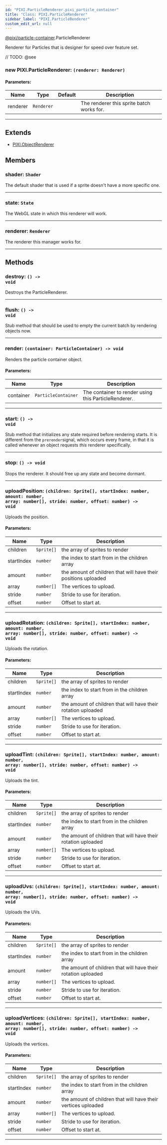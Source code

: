 ```yaml
---
id: "PIXI.ParticleRenderer.pixi_particle_container"
title: "Class: PIXI.ParticleRenderer"
sidebar_label: "PIXI.ParticleRenderer"
custom_edit_url: null
---
```


[@pixi/particle-container](../modules/pixi_particle_container).ParticleRenderer


Renderer for Particles that is designer for speed over feature set.



// TODO: @see

        

<article>

### new PIXI.ParticleRenderer: <span><code>(renderer&#58; Renderer) </code></span>

#### Parameters:
| Name     | Type                  | Default       | Description                               |
| -------- | --------------------- | ------------- | ----------------------------------------- |
| renderer | <code>Renderer</code> | <code></code> | The renderer this sprite batch works for. |

</article>

---------------------------------------


## Extends
- [PIXI.ObjectRenderer](../classes/PIXI.ObjectRenderer.pixi_core)

## Members
<article>

### shader: <span><code>Shader</code></span>
The default shader that is used if a sprite doesn't have a more specific one.

</article>


---------------------------------------

<article>

### state: <span><code>State</code></span>
The WebGL state in which this renderer will work.

</article>


---------------------------------------

<article>

### renderer: <span><code>Renderer</code></span>
The renderer this manager works for.

</article>


---------------------------------------


## Methods
<article>

### destroy: <span><code>() -&#62; void</code></span>
Destroys the ParticleRenderer.

</article>


---------------------------------------

<article>

### flush: <span><code>() -&#62; void</code></span>
Stub method that should be used to empty the current batch by rendering objects now.

</article>


---------------------------------------

<article>

### render: <span><code>(container&#58; ParticleContainer) -&#62; void</code></span>
Renders the particle container object.

#### Parameters:
| Name      | Type                           | Description                                          |
| --------- | ------------------------------ | ---------------------------------------------------- |
| container | <code>ParticleContainer</code> | The container to render using this ParticleRenderer. |
</article>


---------------------------------------

<article>

### start: <span><code>() -&#62; void</code></span>
Stub method that initializes any state required before rendering starts. It is different from the `prerender`signal, which occurs every frame, in that it is called whenever an object requests _this_ renderer specifically.

</article>


---------------------------------------

<article>

### stop: <span><code>() -&#62; void</code></span>
Stops the renderer. It should free up any state and become dormant.

</article>


---------------------------------------

<article>

### uploadPosition: <span><code>(children&#58; Sprite[], startIndex&#58; number, amount&#58; number, array&#58; number[], stride&#58; number, offset&#58; number) -&#62; void</code></span>
Uploads the position.

#### Parameters:
| Name       | Type                  | Description                                                    |
| ---------- | --------------------- | -------------------------------------------------------------- |
| children   | <code>Sprite[]</code> | the array of sprites to render                                 |
| startIndex | <code>number</code>   | the index to start from in the children array                  |
| amount     | <code>number</code>   | the amount of children that will have their positions uploaded |
| array      | <code>number[]</code> | The vertices to upload.                                        |
| stride     | <code>number</code>   | Stride to use for iteration.                                   |
| offset     | <code>number</code>   | Offset to start at.                                            |
</article>


---------------------------------------

<article>

### uploadRotation: <span><code>(children&#58; Sprite[], startIndex&#58; number, amount&#58; number, array&#58; number[], stride&#58; number, offset&#58; number) -&#62; void</code></span>
Uploads the rotation.

#### Parameters:
| Name       | Type                  | Description                                                   |
| ---------- | --------------------- | ------------------------------------------------------------- |
| children   | <code>Sprite[]</code> | the array of sprites to render                                |
| startIndex | <code>number</code>   | the index to start from in the children array                 |
| amount     | <code>number</code>   | the amount of children that will have their rotation uploaded |
| array      | <code>number[]</code> | The vertices to upload.                                       |
| stride     | <code>number</code>   | Stride to use for iteration.                                  |
| offset     | <code>number</code>   | Offset to start at.                                           |
</article>


---------------------------------------

<article>

### uploadTint: <span><code>(children&#58; Sprite[], startIndex&#58; number, amount&#58; number, array&#58; number[], stride&#58; number, offset&#58; number) -&#62; void</code></span>
Uploads the tint.

#### Parameters:
| Name       | Type                  | Description                                                   |
| ---------- | --------------------- | ------------------------------------------------------------- |
| children   | <code>Sprite[]</code> | the array of sprites to render                                |
| startIndex | <code>number</code>   | the index to start from in the children array                 |
| amount     | <code>number</code>   | the amount of children that will have their rotation uploaded |
| array      | <code>number[]</code> | The vertices to upload.                                       |
| stride     | <code>number</code>   | Stride to use for iteration.                                  |
| offset     | <code>number</code>   | Offset to start at.                                           |
</article>


---------------------------------------

<article>

### uploadUvs: <span><code>(children&#58; Sprite[], startIndex&#58; number, amount&#58; number, array&#58; number[], stride&#58; number, offset&#58; number) -&#62; void</code></span>
Uploads the UVs.

#### Parameters:
| Name       | Type                  | Description                                                   |
| ---------- | --------------------- | ------------------------------------------------------------- |
| children   | <code>Sprite[]</code> | the array of sprites to render                                |
| startIndex | <code>number</code>   | the index to start from in the children array                 |
| amount     | <code>number</code>   | the amount of children that will have their rotation uploaded |
| array      | <code>number[]</code> | The vertices to upload.                                       |
| stride     | <code>number</code>   | Stride to use for iteration.                                  |
| offset     | <code>number</code>   | Offset to start at.                                           |
</article>


---------------------------------------

<article>

### uploadVertices: <span><code>(children&#58; Sprite[], startIndex&#58; number, amount&#58; number, array&#58; number[], stride&#58; number, offset&#58; number) -&#62; void</code></span>
Uploads the vertices.

#### Parameters:
| Name       | Type                  | Description                                                   |
| ---------- | --------------------- | ------------------------------------------------------------- |
| children   | <code>Sprite[]</code> | the array of sprites to render                                |
| startIndex | <code>number</code>   | the index to start from in the children array                 |
| amount     | <code>number</code>   | the amount of children that will have their vertices uploaded |
| array      | <code>number[]</code> | The vertices to upload.                                       |
| stride     | <code>number</code>   | Stride to use for iteration.                                  |
| offset     | <code>number</code>   | Offset to start at.                                           |
</article>


---------------------------------------


    